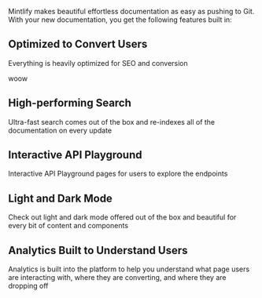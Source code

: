 Mintlify makes beautiful effortless documentation as easy as pushing to Git. With your new documentation, you get the following features built in:

## Optimized to Convert Users

Everything is heavily optimized for SEO and conversion

woow

## High-performing Search

Ultra-fast search comes out of the box and re-indexes all of the documentation on every update

## Interactive API Playground

Interactive API Playground pages for users to explore the endpoints

## Light and Dark Mode

Check out light and dark mode offered out of the box and beautiful for every bit of content and components

## Analytics Built to Understand Users

Analytics is built into the platform to help you understand what page users are interacting with, where they are converting, and where they are dropping off